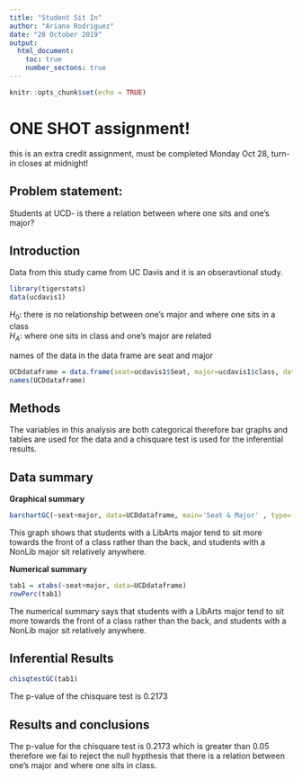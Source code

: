 ---
title: "Student Sit In"
author: "Ariana Rodriguez"
date: "28 October 2019"
output: 
  html_document:
    toc: true
    number_sectons: true
---

```{r setup, include=FALSE}
knitr::opts_chunk$set(echo = TRUE)
```

# ONE SHOT assignment!
this is an extra credit assignment, must be completed Monday Oct 28, turn-in closes at midnight!

## Problem statement: 
Students at UCD- is there a relation between where one sits and one's major? 

## Introduction  

<!-- where is the data found?  Is this an experiment or an observational study?  !-->

Data from this study came from UC Davis and it is an obseravtional study.  



```{r include=FALSE, echo=FALSE}
library(tigerstats)
data(ucdavis1)

```

$H_0$: there is no relationship between one's major and where one sits in a class   
$H_A$: where one sits in class and one's major are related  

<!-- Get the data: !-->

names of the data in the data frame are seat and major

```{r echo=FALSE}
UCDdataframe = data.frame(seat=ucdavis1$Seat, major=ucdavis1$class, data=ucdavis1)
names(UCDdataframe)
```
## Methods

<!--  describe analysis methods here 
what are the variable types, and indicate gaphical, numerical, and inferential methods appropriate
for this question  !--> 

The variables in this analysis are both categorical therefore bar graphs and tables are used for the data and a chisquare test is used for the inferential results. 

## Data summary

**Graphical summary**

```{r}
barchartGC(~seat+major, data=UCDdataframe, main='Seat & Major' , type='Percent', xlab='Seat')
```

This graph shows that students with a LibArts major tend to sit more towards the front of a class rather than the back, and students with a NonLib major sit relatively anywhere. 


**Numerical summary**

```{r}
tab1 = xtabs(~seat+major, data=UCDdataframe)
rowPerc(tab1)
```

The numerical summary says that students with a LibArts major tend to sit more towards the front of a class rather than the back, and students with a NonLib major sit relatively anywhere. 

## Inferential Results

```{r}
chisqtestGC(tab1)
```

The p-value of the chisquare test is 0.2173

## Results and conclusions

<!-- explain-- is there evidence that certain majors tend to sit in particular areas of the class?  Can the results of this test be generalized to all majors in all universities? !-->

The p-value for the chisquare test is 0.2173 which is greater than 0.05 therefore we fai to reject the null hypthesis that there is a relation between one's major and where one sits in class. 

<!--
push results to your github account, turn in the URL

--OR--

If you did not fork my repo to your github account,
create a repository in your github account for this project, get the URL for that repo and 
(in the terminal window..)

$git remote add origin URL_of_your_github_repo
$git push -u origin master

!-->
